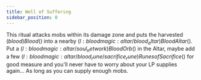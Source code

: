 ```yaml
---
title: Well of Suffering
sidebar_position: 0
---
```



This ritual attacks mobs within its damage zone and puts the harvested $(blood)Blood$() into a nearby $(l:bloodmagic:altar/blood_altar)Blood Altar$(). Put a $(l:bloodmagic:altar/soul_network)Blood Orb$() in the Altar, maybe add a few $(l:bloodmagic:altar/blood_rune/sacrifice_rune)Runes of Sacrifice$() for good measure and you'll never have to worry about your LP supplies again... As long as you can supply enough mobs.
